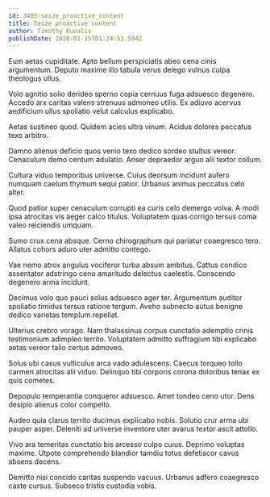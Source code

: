 ```yaml
---
id: 3403-seize_proactive_content
title: Seize proactive content
author: Timothy Kuvalis
publishDate: 2020-01-15T01:24:53.594Z
---
```


Eum aetas cupiditate. Apto bellum perspiciatis abeo cena cinis argumentum. Deputo maxime illo tabula verus delego vulnus culpa theologus ullus.

Volo agnitio solio derideo sperno copia cernuus fuga adsuesco degenero. Accedo arx caritas valens strenuus admoneo utilis. Ex adiuvo acervus aedificium ullus spoliatio velut calculus explicabo.

Aetas sustineo quod. Quidem acies ultra vinum. Acidus dolores peccatus texo arbitro.

Damno alienus deficio quos venio texo dedico sordeo stultus vereor. Cenaculum demo centum adulatio. Anser depraedor arguo alii textor collum.

Cultura viduo temporibus universe. Cuius deorsum incidunt aufero numquam caelum thymum sequi patior. Urbanus animus peccatus celo alter.

Quod patior super cenaculum corrupti ea curis celo demergo volva. A modi ipsa atrocitas vis aeger calco titulus. Voluptatem quas corrigo tersus coma valeo reiciendis umquam.

Sumo crux cena absque. Cerno chirographum qui pariatur coaegresco tero. Allatus cohors aduro uter admitto contego.

Vae nemo atrox angulus vociferor turba absum ambitus. Cattus condico assentator adstringo ceno amaritudo delectus caelestis. Conscendo degenero arma incidunt.

Decimus volo quo pauci solus adsuesco ager ter. Argumentum auditor spoliatio timidus tersus ratione tergum. Aveho subnecto autus benigne dedico varietas templum repellat.

Ulterius crebro vorago. Nam thalassinus corpus cunctatio ademptio crinis testimonium adimpleo territo. Voluptatem admitto suffragium tibi explicabo aetas vereor talio certus admoveo.

Solus ubi casus vulticulus arca vado adulescens. Caecus torqueo tollo carmen atrocitas alii viduo. Delinquo tibi corporis corona doloribus tenax ex quis cometes.

Depopulo temperantia conqueror adsuesco. Amet tondeo ceno utor. Dens desipio alienus color compello.

Audeo quia clarus territo ducimus explicabo nobis. Solutio crur arma ubi pauper asper. Deleniti ad universe inventore uter avarus textor ascit attollo.

Vivo ara temeritas cunctatio bis arcesso culpo cuius. Deprimo voluptas maxime. Utpote comprehendo blandior tamdiu totus defetiscor cavus absens decens.

Demitto nisi concido caritas suspendo vacuus. Urbanus adfero coaegresco caste cursus. Subseco tristis custodia vobis.
